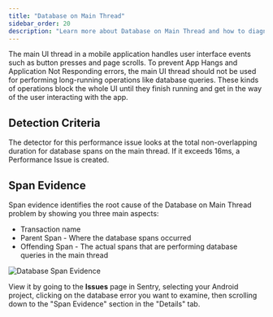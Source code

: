 ```yaml
---
title: "Database on Main Thread"
sidebar_order: 20
description: "Learn more about Database on Main Thread and how to diagnose and fix these issues."
---
```


<Include name="early-adopter-note.mdx" />

The main UI thread in a mobile application handles user interface events such as button presses and page scrolls. To prevent App Hangs and Application Not Responding errors, the main UI thread should not be used for performing long-running operations like database queries. These kinds of operations block the whole UI until they finish running and get in the way of the user interacting with the app.

## Detection Criteria

The detector for this performance issue looks at the total non-overlapping duration for database spans on the main thread. If it exceeds 16ms, a Performance Issue is created.

## Span Evidence

Span evidence identifies the root cause of the Database on Main Thread problem by showing you three main aspects:

- Transaction name
- Parent Span - Where the database spans occurred
- Offending Span - The actual spans that are performing database queries in the main thread

![Database Span Evidence](db-io.png)

View it by going to the **Issues** page in Sentry, selecting your Android project, clicking on the database error you want to examine, then scrolling down to the "Span Evidence" section in the "Details" tab.